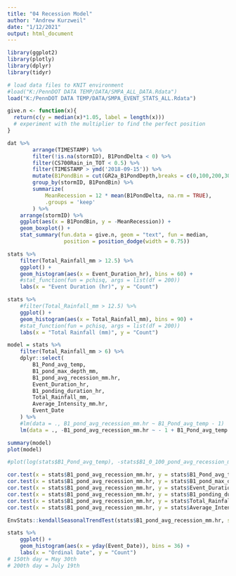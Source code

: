 ```yaml
---
title: "04 Recession Model"
author: "Andrew Kurzweil"
date: "1/12/2021"
output: html_document
---
```


```r
library(ggplot2)
library(plotly)
library(dplyr)
library(tidyr)

# load data files to KNIT environment
#load("K:/PennDOT DATA TEMP/DATA/SMPA_ALL_DATA.Rdata")
load("K:/PennDOT DATA TEMP/DATA/SMPA_EVENT_STATS_ALL.Rdata")

give.n <- function(x){
  return(c(y = median(x)*1.05, label = length(x))) 
  # experiment with the multiplier to find the perfect position
}
```


```r
dat %>%
		arrange(TIMESTAMP) %>%
		filter(!is.na(stormID), B1PondDelta < 0) %>% 
		filter(CS700Rain_in_TOT < 0.5) %>% 
		filter(TIMESTAMP > ymd('2018-09-15')) %>% 
		mutate(B1PondBin = cut(GR2a_B1PondDepth,breaks = c(0,100,200,300,400,500,1000)), .keep = 'all') %>% 
		group_by(stormID, B1PondBin) %>%
		summarize(
			MeanRecession = 12 * mean(B1PondDelta, na.rm = TRUE),
			.groups = 'keep'
		) %>% 
	arrange(stormID) %>% 
	ggplot(aes(x = B1PondBin, y = -MeanRecession)) +
	geom_boxplot() +
	stat_summary(fun.data = give.n, geom = "text", fun = median,
                  position = position_dodge(width = 0.75))
```


```r
stats %>% 
	filter(Total_Rainfall_mm > 12.5) %>%
	ggplot() + 
	geom_histogram(aes(x = Event_Duration_hr), bins = 60) + 
	#stat_function(fun = pchisq, args = list(df = 200))
	labs(x = "Event Duration (hr)", y = "Count")
```

```r
stats %>% 
	#filter(Total_Rainfall_mm > 12.5) %>% 
	ggplot() + 
	geom_histogram(aes(x = Total_Rainfall_mm), bins = 90) + 
	#stat_function(fun = pchisq, args = list(df = 200))
	labs(x = "Total Rainfall (mm)", y = "Count")
```

```r
model = stats %>%
	filter(Total_Rainfall_mm > 6) %>%
	dplyr::select(
		B1_Pond_avg_temp,
		B1_pond_max_depth_mm,
		B1_pond_avg_recession_mm.hr,
		Event_Duration_hr,
		B1_ponding_duration_hr,
		Total_Rainfall_mm,
		Average_Intensity_mm.hr,
		Event_Date
	) %>%
	#lm(data = ., B1_pond_avg_recession_mm.hr ~ B1_Pond_avg_temp - 1)
	lm(data = ., -B1_pond_avg_recession_mm.hr ~ - 1 + B1_Pond_avg_temp + B1_pond_max_depth_mm + B1_ponding_duration_hr + Total_Rainfall_mm + Average_Intensity_mm.hr)

summary(model)
plot(model)

#plot(log(stats$B1_Pond_avg_temp), -stats$B1_0_100_pond_avg_recession_mm.hr)
```


```r
cor.test(x = stats$B1_pond_avg_recession_mm.hr, y = stats$B1_Pond_avg_temp, method = 'kendall')
cor.test(x = stats$B1_pond_avg_recession_mm.hr, y = stats$B1_pond_max_depth_mm, method = 'kendall')
cor.test(x = stats$B1_pond_avg_recession_mm.hr, y = stats$Event_Duration_hr, method = 'kendall')
cor.test(x = stats$B1_pond_avg_recession_mm.hr, y = stats$B1_ponding_duration_hr, method = 'kendall')
cor.test(x = stats$B1_pond_avg_recession_mm.hr, y = stats$Total_Rainfall_mm, method = 'kendall')
cor.test(x = stats$B1_pond_avg_recession_mm.hr, y = stats$Average_Intensity_mm.hr, method = 'kendall')
```

```r
EnvStats::kendallSeasonalTrendTest(stats$B1_pond_avg_recession_mm.hr, season = quarter(stats$Event_Date), year = year(stats$Event_Date))
```


```r
stats %>% 
	ggplot() +
	geom_histogram(aes(x = yday(Event_Date)), bins = 36) +
	labs(x = "Ordinal Date", y = "Count")
# 150th day = May 30th
# 200th day = July 19th
```

